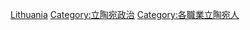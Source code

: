 [[Category:欧洲各国政治人物|Lithuania]]
[[Category:立陶宛政治|Category:立陶宛政治]]
[[Category:各職業立陶宛人|Category:各職業立陶宛人]]